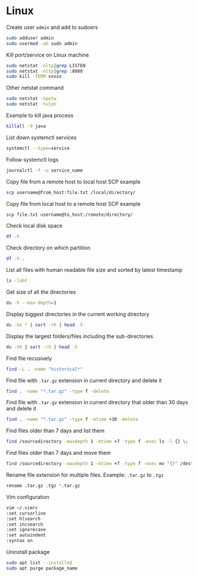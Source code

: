 # Linux

Create user `admin` and add to sudoers

```bash
sudo adduser admin
sudo usermod -aG sudo admin
```

Kill port/service on Linux machine

```bash
sudo netstat -nltp|grep LISTEN
sudo netstat -nltp|grep :8080
sudo kill -TERM xxxxx
```

Other netstat command

```bash
sudo netstat -nputw
sudo netstat -tulpn
```

Example to kill java process

```bash
killall -9 java
```

List down systemctl services

```bash
systemctl --type=service
```

Follow systemctl logs

```bash
journalctl -f -u service_name
```

Copy file from a remote host to local host SCP example

```bash
scp username@from_host:file.txt /local/directory/
```

Copy file from local host to a remote host SCP example

```bash
scp file.txt username@to_host:/remote/directory/
```

Check local disk space

```bash
df -h
```

Check directory on which partition

```bash
df -h .
```

List all files with human readable file size and sorted by latest timestamp

```bash
ls -laht
```

Get size of all the directories

```bash
du -h --max-depth=1
```

Display biggest directories in the current working directory

```bash
du -hs * | sort -rh | head -5
```

Display the largest folders/files including the sub-directories

```bash
du -Sh | sort -rh | head -5
```

Find file recusively

```bash
find -L . -name "historical*"
```

Find file with `.tar.gz` extension in current directory and delete it

```bash
find . -name "*.tar.gz" -type f -delete
```

Find file with `.tar.gz` extension in current directory that older than 30 days and delete it

```bash
find . -name "*.tar.gz" -type f -mtime +30 -delete
```

Find files older than 7 days and list them

```bash
find /sourcedirectory -maxdepth 1 -mtime +7 -type f -exec ls -l {} \;
```

Find files older than 7 days and move them

```bash
find /sourcedirectory -maxdepth 1 -mtime +7 -type f -exec mv "{}" /destination/directory/ \;
```

Rename file extension for multiple files. Example: `.tar.gz` to `.tgz`

```bash
rename .tar.gz .tgz *.tar.gz
```

Vim configuration

```bash
vim ~/.vimrc
:set cursorline
:set hlsearch
:set incsearch
:set ignorecase
:set autoindent
:syntax on
```

Uninstall package

```bash
sudo apt list --installed
sudo apt purge package_name
```